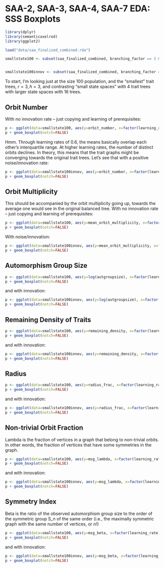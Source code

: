 # SAA-2, SAA-3, SAA-4, SAA-7 EDA:  SSS Boxplots #

```r
library(dplyr)
library(semanticaxelrod)
library(ggplot2)

load("data/saa_finalized_combined.rda")

smallstate100 <- subset(saa_finalized_combined, branching_factor == 3 & depth_factor == 3 & population_size == 100 & innovation_rate == 0 & num_trait_trees != 8)


smallstate100innov <- subset(saa_finalized_combined, branching_factor == 3 & depth_factor == 3 & population_size == 100 & innovation_rate > 0 & num_trait_trees != 8)

```

To start, I'm looking just at the size 100 population, and the "smallest" trait trees, $r=3, h=3$, and contrasting "small state spaces" with 4 trait trees with larger state spaces with 16 trees.  

## Orbit Number ##

With no innovation rate -- just copying and learning of prerequisites:

```r

p <- ggplot(data=smallstate100, aes(y=orbit_number, x=factor(learning_rate), fill=factor(num_trait_trees)))
p + geom_boxplot(notch=FALSE)

```

Hmm.  Through learning rates of 0.6, the means basically overlap each other's interquartile range.  At higher learning rates, the number of distinct orbits declines.  In theory, this means that the trait graphs might be converging towards the original trait trees.  Let's see that with a positive noise/innovation rate:

```r

p <- ggplot(data=smallstate100innov, aes(y=orbit_number, x=factor(learning_rate), fill=factor(num_trait_trees)))
p + geom_boxplot(notch=FALSE)

```


## Orbit Multiplicity ##

This should be accompanied by the orbit multiplicity going up, towards the average one would see in the original balanced tree.  With no innovation rate -- just copying and learning of prerequisites:

```r

p <- ggplot(data=smallstate100, aes(y=mean_orbit_multiplicity, x=factor(learning_rate), fill=factor(num_trait_trees)))
p + geom_boxplot(notch=FALSE)

```


With noise/innovation:

```r

p <- ggplot(data=smallstate100innov, aes(y=mean_orbit_multiplicity, x=factor(learning_rate), fill=factor(num_trait_trees)))
p + geom_boxplot(notch=FALSE)

```


## Automorphism Group Size ##


```r

p <- ggplot(data=smallstate100, aes(y=log(autgroupsize), x=factor(learning_rate), fill=factor(num_trait_trees)))
p + geom_boxplot(notch=FALSE)

```

and with innovation:


```r

p <- ggplot(data=smallstate100innov, aes(y=log(autgroupsize), x=factor(learning_rate), fill=factor(num_trait_trees)))
p + geom_boxplot(notch=FALSE)

```


## Remaining Density of Traits ##


```r

p <- ggplot(data=smallstate100, aes(y=remaining_density, x=factor(learning_rate), fill=factor(num_trait_trees)))
p + geom_boxplot(notch=FALSE)

```

and with innovation:


```r

p <- ggplot(data=smallstate100innov, aes(y=remaining_density, x=factor(learning_rate), fill=factor(num_trait_trees)))
p + geom_boxplot(notch=FALSE)

```

## Radius ##


```r

p <- ggplot(data=smallstate100, aes(y=radius_frac, x=factor(learning_rate), fill=factor(num_trait_trees)))
p + geom_boxplot(notch=FALSE)

```

and with innovation:


```r

p <- ggplot(data=smallstate100innov, aes(y=radius_frac, x=factor(learning_rate), fill=factor(num_trait_trees)))
p + geom_boxplot(notch=FALSE)

```


## Non-trivial Orbit Fraction ##

Lambda is the fraction of vertices in a graph that belong to non-trivial orbits.  In other words, the fraction of vertices that have some symmetries in the graph.  

```r

p <- ggplot(data=smallstate100, aes(y=msg_lambda, x=factor(learning_rate), fill=factor(num_trait_trees)))
p + geom_boxplot(notch=FALSE)

```

and with innovation:


```r

p <- ggplot(data=smallstate100innov, aes(y=msg_lambda, x=factor(learning_rate), fill=factor(num_trait_trees)))
p + geom_boxplot(notch=FALSE)

```

## Symmetry Index ##

Beta is the ratio of the observed automorphism group size to the order of the symmetric group S_n of the same order (i.e., the maximally symmetric graph with the same number of vertices, or $n!$)

```r

p <- ggplot(data=smallstate100, aes(y=msg_beta, x=factor(learning_rate), fill=factor(num_trait_trees)))
p + geom_boxplot(notch=FALSE)

```

and with innovation:


```r

p <- ggplot(data=smallstate100innov, aes(y=msg_beta, x=factor(learning_rate), fill=factor(num_trait_trees)))
p + geom_boxplot(notch=FALSE)

```




